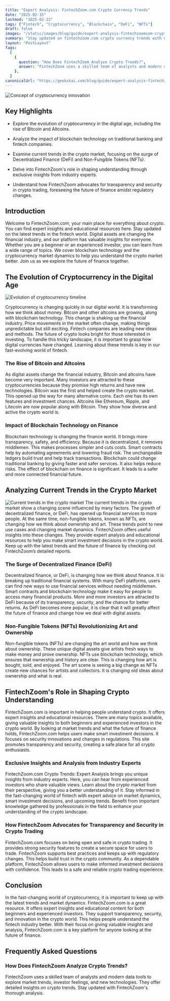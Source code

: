 ```yaml
---
title: "Expert Analysis: FintechZoom.com Crypto Currency Trends"
date: "2025-02-15"
lastmod: "2025-02-22"
tags: ["Fintech", "Cryptocurrency", "Blockchain", "DeFi", "NFTs"]
draft: false
images: "/static/images/blog/guide/expert-analysis-fintechzoomcom-crypto-currency-trends.png"
summary: "Stay updated on fintechzoom.com crypto currency trends with expert analysis. Explore the latest insights on our blog."
layout: "PostLayout"
faqs:
  [
    {
      question: "How Does FintechZoom Analyze Crypto Trends?",
      answer: "FintechZoom uses a skilled team of analysts and modern data tools to explore market trends, investor feelings, and new technologies. They offer detailed insights on crypto trends. Stay updated with FintechZoom&apos;s thorough analysis.",
    },
  ]
canonicalUrl: "https://geekskai.com/blog/guide/expert-analysis-fintechzoomcom-crypto-currency-trends/"
---
```


![Concept of cryptocurrency innovation](/static/images/blog/guide/expert-analysis-fintechzoomcom-crypto-currency-trends.png)

## Key Highlights

- Explore the evolution of cryptocurrency in the digital age, including the rise of Bitcoin and Altcoins.

- Analyze the impact of blockchain technology on traditional banking and fintech companies.

- Examine current trends in the crypto market, focusing on the surge of Decentralized Finance (DeFi) and Non-Fungible Tokens (NFTs).

- Delve into FintechZoom's role in shaping understanding through exclusive insights from industry experts.

- Understand how FintechZoom advocates for transparency and security in crypto trading, foreseeing the future of finance amidst regulatory changes.

## Introduction

Welcome to FintechZoom.com, your main place for everything about crypto. You can find expert insights and educational resources here. Stay updated on the latest trends in the fintech world. Digital assets are changing the financial industry, and our platform has valuable insights for everyone. Whether you are a beginner or an experienced investor, you can learn from a wide range of topics. We cover blockchain technology and the cryptocurrency market dynamics to help you understand the crypto market better. Join us as we explore the future of finance together.

## The Evolution of Cryptocurrency in the Digital Age

![Evolution of cryptocurrency timeline](/static/images/blog/guide/evolution-of-cryptocurrency-timeline.png)

Cryptocurrency is changing quickly in our digital world. It is transforming how we think about money. Bitcoin and other altcoins are growing, along with blockchain technology. This change is shaking up the financial industry. Price movements in the market often change, making things unpredictable but still exciting. Fintech companies are leading new ideas and methods. The future of crypto looks bright for those interested in investing. To handle this tricky landscape, it is important to grasp how digital currencies have changed. Learning about these trends is key in our fast-evolving world of fintech.

### The Rise of Bitcoin and Altcoins

As digital assets change the financial industry, Bitcoin and altcoins have become very important. Many investors are attracted to these cryptocurrencies because they promise high returns and have new technologies. Bitcoin was the first and helped create the crypto market. This opened up the way for many alternative coins. Each one has its own features and investment chances. Altcoins like Ethereum, Ripple, and Litecoin are now popular along with Bitcoin. They show how diverse and active the crypto world is.

### Impact of Blockchain Technology on Finance

Blockchain technology is changing the finance world. It brings more transparency, safety, and efficiency. Because it is decentralized, it removes middlemen. This makes processes simpler and cuts costs. Smart contracts help by automating agreements and lowering fraud risk. The unchangeable ledgers build trust and help track transactions. Blockchain could change traditional banking by giving faster and safer services. It also helps reduce risks. The effect of blockchain on finance is significant. It leads to a safer and more connected financial future.

## Analyzing Current Trends in the Crypto Market

![Current trends in the crypto market](/static/images/blog/guide/current-trends-in-the-crypto-market.png)
The current trends in the crypto market show a changing scene influenced by many factors. The growth of decentralized finance, or DeFi, has opened up financial services to more people. At the same time, non-fungible tokens, known as NFTs, are changing how we think about ownership and art. These trends point to new use cases and changing market dynamics. FintechZoom offers useful insights into these changes. They provide expert analysis and educational resources to help you make smart investment decisions in the crypto world. Keep up with the latest trends and the future of finance by checking out FintechZoom’s detailed reports.

### The Surge of Decentralized Finance (DeFi)

Decentralized finance, or DeFi, is changing how we think about finance. It is breaking up traditional financial systems. With many DeFi platforms, users can find new ways to use financial services without needing middlemen. Smart contracts and blockchain technology make it easy for people to access many financial products. More and more investors are attracted to DeFi because of its transparency, security, and the chance for better returns. As DeFi becomes more popular, it is clear that it will greatly affect the future of finance and change how we deal with digital assets.

### Non-Fungible Tokens (NFTs) Revolutionizing Art and Ownership

Non-fungible tokens (NFTs) are changing the art world and how we think about ownership. These unique digital assets give artists fresh ways to make money and prove ownership. NFTs use blockchain technology, which ensures that ownership and history are clear. This is changing how art is bought, sold, and enjoyed. The art scene is seeing a big change as NFTs create new chances for artists and collectors. It is changing old ideas about ownership and what is real.

## FintechZoom's Role in Shaping Crypto Understanding

FintechZoom.com is important in helping people understand crypto. It offers expert insights and educational resources. There are many topics available, giving valuable insights to both beginners and experienced investors in the crypto world. By looking at market trends and what the future of finance holds, FintechZoom.com helps users make smart investment decisions. It focuses on security innovations and changes in regulations. This site promotes transparency and security, creating a safe place for all crypto enthusiasts.

### Exclusive Insights and Analysis from Industry Experts

FintechZoom.com Crypto Trends: Expert Analysis brings you unique insights from industry experts. Here, you can hear from experienced investors who share valuable views. Learn about the crypto market from their perspective, giving you a better understanding of it. Stay informed in the fast-changing world of fintech with expert advice on market dynamics, smart investment decisions, and upcoming trends. Benefit from important knowledge gathered by professionals in the field to enhance your understanding of the crypto landscape.

### How FintechZoom Advocates for Transparency and Security in Crypto Trading

FintechZoom.com focuses on being open and safe in crypto trading. It provides strong security features to create a secure space for users to trade. FintechZoom supports best practices and keeps up with regulatory changes. This helps build trust in the crypto community. As a dependable platform, FintechZoom allows users to make informed investment decisions with confidence. This leads to a safe and reliable crypto trading experience.

## Conclusion

In the fast-changing world of cryptocurrency, it is important to keep up with the latest trends and market dynamics. FintechZoom.com is a great resource. It offers expert insights and educational content for both beginners and experienced investors. They support transparency, security, and innovation in the crypto world. This helps people understand the fintech industry better. With their focus on giving valuable insights and analysis, FintechZoom.com is a key platform for anyone looking at the future of finance.

## Frequently Asked Questions

### How Does FintechZoom Analyze Crypto Trends?

FintechZoom uses a skilled team of analysts and modern data tools to explore market trends, investor feelings, and new technologies. They offer detailed insights on crypto trends. Stay updated with FintechZoom's thorough analysis.
